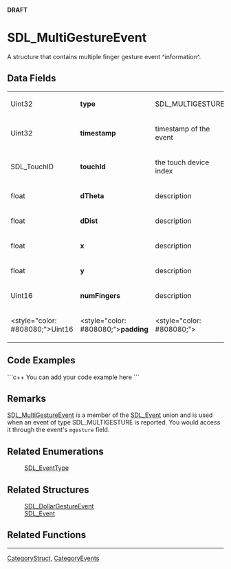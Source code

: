 <!-- pragma section-numbers off -->
<!-- pragma camelcase off -->
'''DRAFT'''

= SDL_MultiGestureEvent =
A structure that contains multiple finger gesture event ^information^.


== Data Fields ==
{|
|Uint32
|'''type'''
|SDL_MULTIGESTURE
|-
|Uint32
|'''timestamp'''
|timestamp of the event
|-
|SDL_TouchID
|'''touchId'''
|the touch device index
|-
|float
|'''dTheta'''
|description
|-
|float
|'''dDist'''
|description
|-
|float
|'''x'''
|description
|-
|float
|'''y'''
|description
|-
|Uint16
|'''numFingers'''
|description
|-
|<style="color: #808080;">Uint16
|<style="color: #808080;">'''padding'''
|<style="color: #808080;">
|}

== Code Examples ==
```c++
You can add your code example here
```

== Remarks ==
[[SDL_MultiGestureEvent]] is a member of the [[SDL_Event]] union and is used when an event of type SDL_MULTIGESTURE is reported. You would access it through the event's <code>mgesture</code> field. 

== Related Enumerations ==
:[[SDL_EventType]]

== Related Structures ==
:[[SDL_DollarGestureEvent]]
:[[SDL_Event]]

== Related Functions ==


----
[[CategoryStruct]], [[CategoryEvents]]
